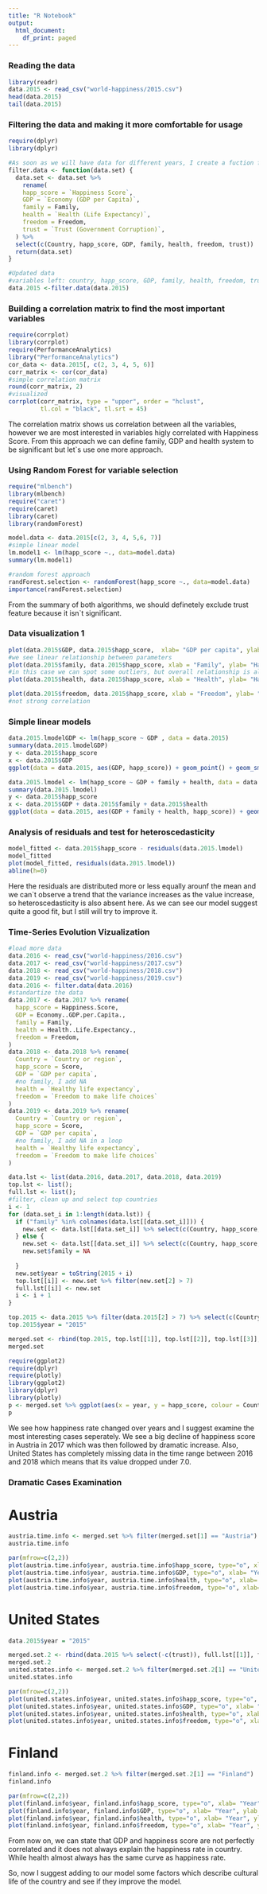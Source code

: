 ```yaml
---
title: "R Notebook"
output:
  html_document:
    df_print: paged
---
```

### Reading the data
```r
library(readr)
data.2015 <- read_csv("world-happiness/2015.csv")
head(data.2015)
tail(data.2015)
```
### Filtering the data and making it more comfortable for usage
```r
require(dplyr)
library(dplyr)

#As soon as we will have data for different years, I create a fuction for filtering and renaming the columns
filter.data <- function(data.set) {
  data.set <- data.set %>%
    rename(
    happ_score = `Happiness Score`,
    GDP = `Economy (GDP per Capita)`,
    family = Family,
    health = `Health (Life Expectancy)`,
    freedom = Freedom,
    trust = `Trust (Government Corruption)`,
  ) %>%
  select(c(Country, happ_score, GDP, family, health, freedom, trust))
  return(data.set)
}
```
```r
#Updated data
#variables left: country, happ_score, GDP, family, health, freedom, trust
data.2015 <-filter.data(data.2015)
```
### Building a correlation matrix to find the most important variables
```r
require(corrplot)
library(corrplot)
require(PerformanceAnalytics)
library("PerformanceAnalytics")
cor_data <- data.2015[, c(2, 3, 4, 5, 6)]
corr_matrix <- cor(cor_data)
#simple correlation matrix
round(corr_matrix, 2)
#visualized
corrplot(corr_matrix, type = "upper", order = "hclust", 
         tl.col = "black", tl.srt = 45)
```

The correlation matrix shows us correlation between all the variables, however we are most interested in variables higly correlated with Happiness Score. 
From this approach we can define family, GDP and health system to be significant but let`s use one more approach.

### Using Random Forest for variable selection
```r
require("mlbench")
library(mlbench)
require("caret")
require(caret)
library(caret)
library(randomForest)

model.data <- data.2015[c(2, 3, 4, 5,6, 7)]
#simple linear model
lm.model1 <- lm(happ_score ~., data=model.data)
summary(lm.model1)

#random forest approach
randForest.selection <- randomForest(happ_score ~., data=model.data)
importance(randForest.selection)
```

From the summary of both algorithms, we should definetely exclude trust feature because it isn`t significant.

### Data visualization 1
```r
plot(data.2015$GDP, data.2015$happ_score,  xlab= "GDP per capita", ylab = "Happiness Score", main = "2015 GDP vs Happiness Score")
#we see linear relationship between parameters
plot(data.2015$family, data.2015$happ_score, xlab = "Family", ylab= "Happiness Score", main = "2015 Family vs Happiness Score")
#in this case we can spot some outliers, but overall relationship is also linear
plot(data.2015$health, data.2015$happ_score, xlab = "Health", ylab= "Happiness Score", main = "2015 Health vs Happiness Score")

plot(data.2015$freedom, data.2015$happ_score, xlab = "Freedom", ylab= "Happiness Score", main = "2015 Freedom vs Happiness Score")
#not strong correlation

```

### Simple linear models
```r
data.2015.lmodelGDP <- lm(happ_score ~ GDP , data = data.2015)
summary(data.2015.lmodelGDP)
y <- data.2015$happ_score
x <- data.2015$GDP
ggplot(data = data.2015, aes(GDP, happ_score)) + geom_point() + geom_smooth(method = lm, formula = y ~ x)

data.2015.lmodel <- lm(happ_score ~ GDP + family + health, data = data.2015)
summary(data.2015.lmodel)
y <- data.2015$happ_score
x <- data.2015$GDP + data.2015$family + data.2015$health
ggplot(data = data.2015, aes(GDP + family + health, happ_score)) + geom_point() + geom_smooth(method = lm, formula = y ~ x)

```

### Analysis of residuals and test for heteroscedasticity
```r
model_fitted <- data.2015$happ_score - residuals(data.2015.lmodel)
model_fitted
plot(model_fitted, residuals(data.2015.lmodel))
abline(h=0)
```

Here the residuals are distributed more or less equally arounf the mean and we can`t observe a trend that the variance increases as the value increase, so heteroscedasticity is also absent here. 
As we can see our model suggest quite a good fit, but I still will try to improve it.

### Time-Series Evolution Vizualization
```r
#load more data
data.2016 <- read_csv("world-happiness/2016.csv")
data.2017 <- read_csv("world-happiness/2017.csv")
data.2018 <- read_csv("world-happiness/2018.csv")
data.2019 <- read_csv("world-happiness/2019.csv")
data.2016 <- filter.data(data.2016)
#standartize the data
data.2017 <- data.2017 %>% rename(
  happ_score = Happiness.Score,
  GDP = Economy..GDP.per.Capita.,
  family = Family, 
  health = Health..Life.Expectancy.,
  freedom = Freedom,
)
data.2018 <- data.2018 %>% rename(
  Country = `Country or region`,
  happ_score = Score,
  GDP = `GDP per capita`,
  #no family, I add NA
  health = `Healthy life expectancy`,
  freedom = `Freedom to make life choices`
)
data.2019 <- data.2019 %>% rename(
  Country = `Country or region`,
  happ_score = Score,
  GDP = `GDP per capita`,
  #no family, I add NA in a loop
  health = `Healthy life expectancy`,
  freedom = `Freedom to make life choices`
)

data.lst <- list(data.2016, data.2017, data.2018, data.2019)
top.lst <- list();
full.lst <- list();
#filter, clean up and select top countries 
i <- 1
for (data.set_i in 1:length(data.lst)) {
  if ("family" %in% colnames(data.lst[[data.set_i]])) {
    new.set <- data.lst[[data.set_i]] %>% select(c(Country, happ_score, GDP, family, health, freedom))
  } else {
    new.set <- data.lst[[data.set_i]] %>% select(c(Country, happ_score, GDP, health, freedom))
    new.set$family = NA
    
  }
  new.set$year = toString(2015 + i)
  top.lst[[i]] <- new.set %>% filter(new.set[2] > 7)
  full.lst[[i]] <- new.set
  i <- i + 1
}

top.2015 <- data.2015 %>% filter(data.2015[2] > 7) %>% select(c(Country, happ_score, GDP, family, health, freedom))
top.2015$year = "2015"

merged.set <- rbind(top.2015, top.lst[[1]], top.lst[[2]], top.lst[[3]], top.lst[[4]])
merged.set
```

```r
require(ggplot2)
require(dplyr)
require(plotly)
library(ggplot2)
library(dplyr)
library(plotly)
p <- merged.set %>% ggplot(aes(x = year, y = happ_score, colour = Country, group = Country)) + geom_line() + ylab("Happiness Score") + xlab("Year")
p

```
We see how happiness rate changed over years and I suggest examine the most interesting cases seperately.
We see a big decline of happiness score in Austria in 2017 which was then followed by dramatic increase.
Also, United States has completely missing data in the time range between 2016 and 2018 which means that its value dropped under 7.0.

### Dramatic Cases Examination
# Austria
```r
austria.time.info <- merged.set %>% filter(merged.set[1] == "Austria")
austria.time.info

par(mfrow=c(2,2))
plot(austria.time.info$year, austria.time.info$happ_score, type="o", xlab= "Year", ylab = "Happiness Score")
plot(austria.time.info$year, austria.time.info$GDP, type="o", xlab= "Year", ylab = "GDP")
plot(austria.time.info$year, austria.time.info$health, type="o", xlab= "Year", ylab = "Health")
plot(austria.time.info$year, austria.time.info$freedom, type="o", xlab= "Year", ylab = "Freedom")
```

# United States
```r
data.2015$year = "2015"

merged.set.2 <- rbind(data.2015 %>% select(-c(trust)), full.lst[[1]], full.lst[[2]], full.lst[[3]], full.lst[[4]])
merged.set.2
united.states.info <- merged.set.2 %>% filter(merged.set.2[1] == "United States")
united.states.info

par(mfrow=c(2,2))
plot(united.states.info$year, united.states.info$happ_score, type="o", xlab= "Year", ylab = "Happiness Score")
plot(united.states.info$year, united.states.info$GDP, type="o", xlab= "Year", ylab = "GDP")
plot(united.states.info$year, united.states.info$health, type="o", xlab= "Year", ylab = "Health")
plot(united.states.info$year, united.states.info$freedom, type="o", xlab= "Year", ylab = "Freedom")

```

# Finland
```r
finland.info <- merged.set.2 %>% filter(merged.set.2[1] == "Finland")
finland.info

par(mfrow=c(2,2))
plot(finland.info$year, finland.info$happ_score, type="o", xlab= "Year", ylab = "Happiness Score")
plot(finland.info$year, finland.info$GDP, type="o", xlab= "Year", ylab = "GDP")
plot(finland.info$year, finland.info$health, type="o", xlab= "Year", ylab = "Health")
plot(finland.info$year, finland.info$freedom, type="o", xlab= "Year", ylab = "Freedom")

```

From now on, we can state that GDP and happiness score are not perfectly correlated and it does not always explain the happiness rate in country. While health almost always has the same curve as happiness rate.

So, now I suggest adding to our model some factors which describe cultural life of the country and see if they improve the model.
